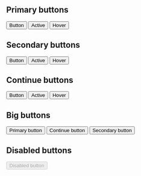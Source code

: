 
<Meta title="Components/Buttons" />

## Primary buttons

<Canvas>
  <Story name="Primary">
    <div>
      <button type="button" className="usa-button">
        Button
      </button>
      <button type="button" className="usa-button usa-button-active">
        Active
      </button>
      <button type="button" className="usa-button usa-button-hover">
        Hover
      </button>
    </div>
  </Story>
</Canvas>

## Secondary buttons

<Canvas>
  <Story name="Secondary">
    <div>
      <button class="usa-button-secondary">Button</button>
      <button class="usa-button-secondary usa-button-active">Active</button>
      <button class="usa-button-secondary usa-button-hover">Hover</button>
    </div>
  </Story>
</Canvas>

## Continue buttons

<Canvas>
  <Story name="Continue">
    <div>
      <button type="button" class="usa-button-primary va-button-primary">
        Button
      </button>
      <button class="usa-button-primary va-button-primary">Active</button>
      <button class="usa-button-primary va-button-primary">Hover</button>
    </div>
  </Story>
</Canvas>

## Big buttons

<Canvas>
  <Story name="Big">
    <div>
      <button type="button" class="usa-button usa-button-big">
        Primary button
      </button>
      <button
        type="button"
        class="usa-button-primary va-button-primary usa-button-big"
      >
        Continue button
      </button>
      <button class="usa-button-secondary usa-button-big">
        Secondary button
      </button>
    </div>
  </Story>
</Canvas>

## Disabled buttons

<Canvas>
  <Story name="Disabled">
    <div>
      <button type="button" class="usa-button" disabled>
        Disabled button
      </button>
    </div>
  </Story>
</Canvas>
